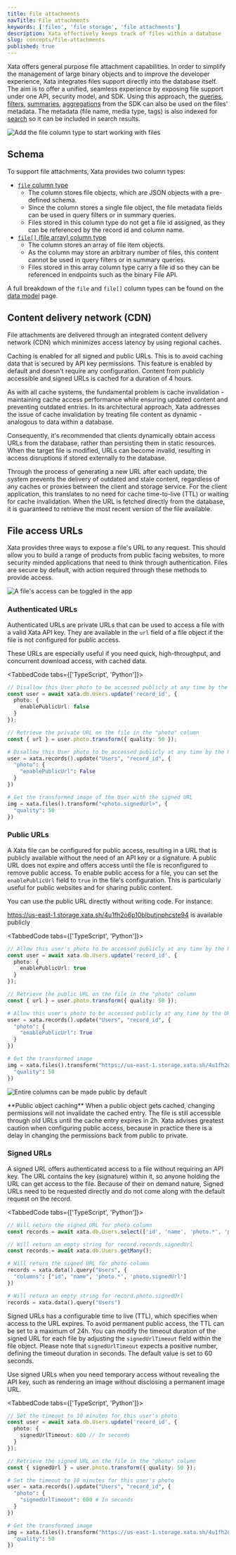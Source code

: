 ```yaml
---
title: File attachments
navTitle: File attachments
keywords: ['files', 'file storage', 'file attachments']
description: Xata effectively keeps track of files within a database
slug: concepts/file-attachments
published: true
---
```


Xata offers general purpose file attachment capabilities. In order to simplify the management of large binary objects and to improve the developer experience, Xata integrates files support directly into the database itself. The aim is to offer a unified, seamless experience by exposing file support under one API, security model, and SDK. Using this approach, the [queries](/docs/sdk/get), [filters](/docs/sdk/filtering), [summaries](/docs/sdk/summarize), [aggregations](/docs/sdk/aggregate) from the SDK can also be used on the files' metadata. The metadata (file name, media type, tags) is also indexed for [search](/docs/sdk/search) so it can be included in search results.

![Add the file column type to start working with files](images/file-attachments-add.jpg)

## Schema

To support file attachments, Xata provides two column types:

- [`file` column type](/docs/concepts/data-model#file)
  - The column stores file objects, which are JSON objects with a pre-defined schema.
  - Since the column stores a single file object, the file metadata fields can be used in query filters or in summary queries.
  - Files stored in this column type do not get a file id assigned, as they can be referenced by the record id and column name.
- [`file[]` (file array) column type](/docs/concepts/data-model#file)
  - The column stores an array of file item objects.
  - As the column may store an arbitrary number of files, this content cannot be used in query filters or in summary queries.
  - Files stored in this array column type carry a file id so they can be referenced in endpoints such as the binary File API.

A full breakdown of the `file` and `file[]` column types can be found on the [data model](/docs/concepts/data-model#file) page.

## Content delivery network (CDN)

File attachments are delivered through an integrated content delivery network (CDN) which minimizes access latency by using regional caches.

Caching is enabled for all signed and public URLs. This is to avoid caching data that is secured by API key permissions. This feature is enabled by default and doesn't require any configuration. Content from publicly accessible and signed URLs is cached for a duration of 4 hours.

As with all cache systems, the fundamental problem is cache invalidation - maintaining cache access performance while ensuring updated content and preventing outdated entries. In its architectural approach, Xata addresses the issue of cache invalidation by treating file content as dynamic - analogous to data within a database.

Consequently, it's recommended that clients dynamically obtain access URLs from the database, rather than persisting them in static resources. When the target file is modified, URLs can become invalid, resulting in access disruptions if stored externally to the database.

Through the process of generating a new URL after each update, the system prevents the delivery of outdated and stale content, regardless of any caches or proxies between the client and storage service. For the client application, this translates to no need for cache time-to-live (TTL) or waiting for cache invalidation. When the URL is fetched directly from the database, it is guaranteed to retrieve the most recent version of the file available.

## File access URLs

Xata provides three ways to expose a file's URL to any request. This should allow you to build a range of products from public facing websites, to more security minded applications that need to think through authentication. Files are secure by default, with action required through these methods to provide access.

![A file's access can be toggled in the app](images/file-access.png)

### Authenticated URLs

Authenticated URLs are private URLs that can be used to access a file with a valid Xata API key. They are available in the `url` field of a file object if the file is not configured for public access.

These URLs are especially useful if you need quick, high-throughput, and concurrent download access, with cached data.

<TabbedCode tabs={['TypeScript', 'Python']}>
  ```ts
  // Disallow this User photo to be accessed publicly at any time by the URL alone
  const user = await xata.db.Users.update('record_id', {
    photo: {
      enablePublicUrl: false
    }
  });

// Retrieve the private URL on the file in the "photo" column
const { url } = user.photo.transform({ quality: 50 });

````

```python
# Disallow this User photo to be accessed publicly at any time by the URL alone
user = xata.records().update("Users", "record_id", {
  "photo": {
    "enablePublicUrl": False
  }
})

# Get the transformed image of the User with the signed URL
img = xata.files().transform("<photo.signedUrl>", {
  "quality": 50
})
````

</TabbedCode>

### Public URLs

A Xata file can be configured for public access, resulting in a URL that is publicly available without the need of an API key or a signature. A public URL does not expire and offers access until the file is reconfigured to remove public access. To enable public access for a file, you can set the `enablePublicUrl` field to `true` in the file's configuration. This is particularly useful for public websites and for sharing public content.

You can use the public URL directly without writing code. For instance:

https://us-east-1.storage.xata.sh/4u1fh2o6p10blbutjnphcste94 is available publicly

<TabbedCode tabs={['TypeScript', 'Python']}>
  ```ts
  // Allow this user's photo to be accessed publicly at any time by the URL alone
  const user = await xata.db.Users.update('record_id', {
    photo: {
      enablePublicUrl: true
    }
  });

// Retrieve the public URL on the file in the "photo" column
const { url } = user.photo.transform({ quality: 50 });

````

```python
# Allow this user's photo to be accessed publicly at any time by the URL alone
user = xata.records().update("Users", "record_id", {
  "photo": {
    "enablePublicUrl": True
  }
})

# Get the transformed image
img = xata.files().transform("https://us-east-1.storage.xata.sh/4u1fh2o6p10blbutjnphcste94", {
  "quality": 50
})
````

</TabbedCode>

![Entire columns can be made public by default](images/column-access-public.png)

<Alert status="warning">
**Public object caching**
When a public object gets cached, changing permissions will not invalidate the cached entry.
The file is still accessible through old URLs until the cache entry expires in 2h. Xata advises greatest caution when
configuring public access, because in practice there is a delay in changing the permissions back from public to
private.

</Alert>

### Signed URLs

A signed URL offers authenticated access to a file without requiring an API key. The URL contains the key (signature) within it, so anyone holding the URL can get access to the file. Because of their on demand nature, Signed URLs need to be requested directly and do not come along with the default request on the record.

<TabbedCode tabs={['TypeScript', 'Python']}>

```ts
// Will return the signed URL for photo column
const records = await xata.db.Users.select(['id', 'name', 'photo.*', 'photo.signedUrl']).getMany();

// Will return an empty string for record.records.signedUrl
const records = await xata.db.Users.getMany();
```

```python
# Will return the signed URL for photo column
records = xata.data().query("Users", {
  "columns": ["id", "name", 'photo.*', 'photo.signedUrl']
})

# Will return an empty string for record.photo.signedUrl
records = xata.data().query("Users")
```

</TabbedCode>

Signed URLs has a configurable time to live (TTL), which specifies when access to the URL expires. To avoid permanent public access, the TTL can be set to a maximum of 24h. You can modify the timeout duration of the signed URL for each file by adjusting the `signedUrlTimeout` field within the file object. Please note that `signedUrlTimeout` expects a positive number, defining the timeout duration in seconds. The default value is set to 60 seconds.

Use signed URLs when you need temporary access without revealing the API key, such as rendering an image without disclosing a permanent image URL.

<TabbedCode tabs={['TypeScript', 'Python']}>
  ```ts
  // Set the timeout to 10 minutes for this user's photo
  const user = await xata.db.Users.update('record_id', {
    photo: {
      signedUrlTimeout: 600 // In seconds
    }
  });

// Retrieve the signed URL on the file in the "photo" column
const { signedUrl } = user.photo.transform({ quality: 50 });

````

```python
# Set the timeout to 10 minutes for this user's photo
user = xata.records().update("Users", "record_id", {
  "photo": {
    "signedUrlTimeout": 600 # In seconds
  }
})

# Get the transformed image
img = xata.files().transform("https://us-east-1.storage.xata.sh/4u1fh2o6p10blbutjnphcste94", {
  "quality": 50
})
````

</TabbedCode>

